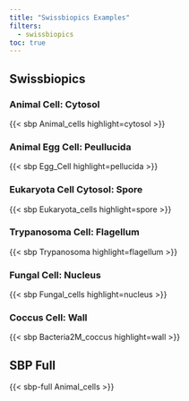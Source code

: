 ```yaml
---
title: "Swissbiopics Examples"
filters:
  - swissbiopics
toc: true
---
```



## Swissbiopics


### Animal Cell: Cytosol

{{< sbp Animal_cells highlight=cytosol >}}


### Animal Egg Cell: Peullucida

{{< sbp Egg_Cell highlight=pellucida >}}


### Eukaryota Cell Cytosol: Spore

{{< sbp Eukaryota_cells highlight=spore >}}


### Trypanosoma Cell: Flagellum

{{< sbp Trypanosoma highlight=flagellum >}}


### Fungal Cell: Nucleus

{{< sbp Fungal_cells highlight=nucleus >}}


### Coccus Cell: Wall

{{< sbp Bacteria2M_coccus highlight=wall >}}



## SBP Full

{{< sbp-full Animal_cells >}}





